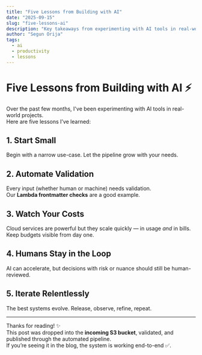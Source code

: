 ```yaml
---
title: "Five Lessons from Building with AI"
date: "2025-09-15"
slug: "five-lessons-ai"
description: "Key takeaways from experimenting with AI tools in real-world projects — from validation to cost control."
author: "Segun Orija"
tags:
  - ai
  - productivity
  - lessons
---
```


# Five Lessons from Building with AI ⚡

Over the past few months, I've been experimenting with AI tools in real-world projects.  
Here are five lessons I’ve learned:

## 1. Start Small
Begin with a narrow use-case. Let the pipeline grow with your needs.

## 2. Automate Validation
Every input (whether human or machine) needs validation.  
Our **Lambda frontmatter checks** are a good example.

## 3. Watch Your Costs
Cloud services are powerful but they scale quickly — in usage *and* in bills.  
Keep budgets visible from day one.

## 4. Humans Stay in the Loop
AI can accelerate, but decisions with risk or nuance should still be human-reviewed.

## 5. Iterate Relentlessly
The best systems evolve. Release, observe, refine, repeat.

---

Thanks for reading! ✨  
This post was dropped into the **incoming S3 bucket**, validated, and published through the automated pipeline.  
If you’re seeing it in the blog, the system is working end-to-end ✅.
